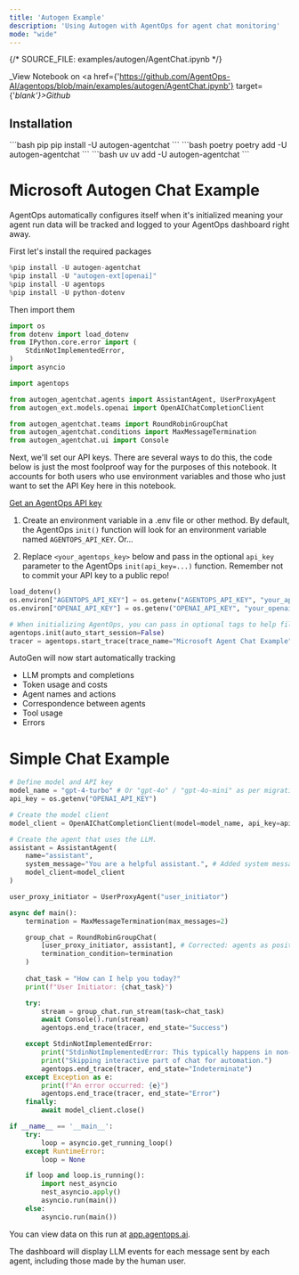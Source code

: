 ```yaml
---
title: 'Autogen Example'
description: 'Using Autogen with AgentOps for agent chat monitoring'
mode: "wide"
---
```

{/*  SOURCE_FILE: examples/autogen/AgentChat.ipynb  */}

_View Notebook on <a href={'https://github.com/AgentOps-AI/agentops/blob/main/examples/autogen/AgentChat.ipynb'} target={'_blank'}>Github</a>_

## Installation
<CodeGroup>
  ```bash pip
  pip install -U autogen-agentchat
  ```
  ```bash poetry
  poetry add -U autogen-agentchat
  ```
  ```bash uv
  uv add -U autogen-agentchat
  ```
</CodeGroup>

# Microsoft Autogen Chat Example

AgentOps automatically configures itself when it's initialized meaning your agent run data will be tracked and logged to your AgentOps dashboard right away.

First let's install the required packages


```python
%pip install -U autogen-agentchat
%pip install -U "autogen-ext[openai]"
%pip install -U agentops
%pip install -U python-dotenv
```

Then import them


```python
import os
from dotenv import load_dotenv
from IPython.core.error import (
    StdinNotImplementedError,
)
import asyncio

import agentops

from autogen_agentchat.agents import AssistantAgent, UserProxyAgent
from autogen_ext.models.openai import OpenAIChatCompletionClient

from autogen_agentchat.teams import RoundRobinGroupChat
from autogen_agentchat.conditions import MaxMessageTermination
from autogen_agentchat.ui import Console
```

Next, we'll set our API keys. There are several ways to do this, the code below is just the most foolproof way for the purposes of this notebook. It accounts for both users who use environment variables and those who just want to set the API Key here in this notebook.

[Get an AgentOps API key](https://agentops.ai/settings/projects)

1. Create an environment variable in a .env file or other method. By default, the AgentOps `init()` function will look for an environment variable named `AGENTOPS_API_KEY`. Or...

2. Replace `<your_agentops_key>` below and pass in the optional `api_key` parameter to the AgentOps `init(api_key=...)` function. Remember not to commit your API key to a public repo!


```python
load_dotenv()
os.environ["AGENTOPS_API_KEY"] = os.getenv("AGENTOPS_API_KEY", "your_api_key_here")
os.environ["OPENAI_API_KEY"] = os.getenv("OPENAI_API_KEY", "your_openai_api_key_here")
```


```python
# When initializing AgentOps, you can pass in optional tags to help filter sessions
agentops.init(auto_start_session=False)
tracer = agentops.start_trace(trace_name="Microsoft Agent Chat Example", tags=["autogen-chat", "microsoft-autogen", "agentops-example"])
```

AutoGen will now start automatically tracking

* LLM prompts and completions
* Token usage and costs
* Agent names and actions
* Correspondence between agents
* Tool usage
* Errors

# Simple Chat Example


```python
# Define model and API key
model_name = "gpt-4-turbo" # Or "gpt-4o" / "gpt-4o-mini" as per migration guide examples
api_key = os.getenv("OPENAI_API_KEY")

# Create the model client
model_client = OpenAIChatCompletionClient(model=model_name, api_key=api_key)

# Create the agent that uses the LLM.
assistant = AssistantAgent(
    name="assistant",
    system_message="You are a helpful assistant.", # Added system message for clarity
    model_client=model_client
)

user_proxy_initiator = UserProxyAgent("user_initiator")

async def main():
    termination = MaxMessageTermination(max_messages=2) 

    group_chat = RoundRobinGroupChat(
        [user_proxy_initiator, assistant], # Corrected: agents as positional argument
        termination_condition=termination
    )
    
    chat_task = "How can I help you today?"
    print(f"User Initiator: {chat_task}")

    try:
        stream = group_chat.run_stream(task=chat_task)
        await Console().run(stream) 
        agentops.end_trace(tracer, end_state="Success")

    except StdinNotImplementedError:
        print("StdinNotImplementedError: This typically happens in non-interactive environments.")
        print("Skipping interactive part of chat for automation.")
        agentops.end_trace(tracer, end_state="Indeterminate")
    except Exception as e:
        print(f"An error occurred: {e}")
        agentops.end_trace(tracer, end_state="Error")
    finally:
        await model_client.close()

if __name__ == '__main__':
    try:
        loop = asyncio.get_running_loop()
    except RuntimeError:
        loop = None

    if loop and loop.is_running():
        import nest_asyncio
        nest_asyncio.apply()
        asyncio.run(main())
    else:
        asyncio.run(main())
```

You can view data on this run at [app.agentops.ai](app.agentops.ai).

The dashboard will display LLM events for each message sent by each agent, including those made by the human user.
